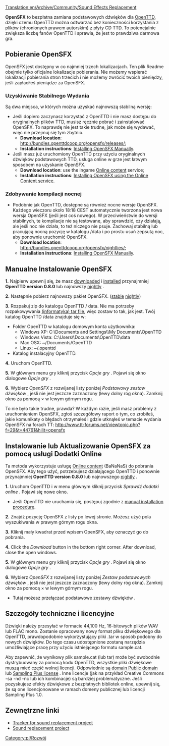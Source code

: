 [[Translation:en/Archive/Community/Sound Effects Replacement]]

'''OpenSFX''' to bezpłatna zamiana podstawowych dźwięków dla [[pl/Manual/OpenTTD|OpenTTD]], dzięki czemu OpenTTD można odtwarzać bez konieczności korzystania z plików (chronionych prawem autorskim) z płyty CD TTD. To potencjalnie zwiększa liczbę fanów OpenTTD i sprawia, że ​​jest to prawdziwa darmowa gra.


==Pobieranie OpenSFX==
OpenSFX jest dostępny w co najmniej trzech lokalizacjach. Ten plik Readme obejmie tylko oficjalne lokalizacje pobierania. Nie możemy wspierać lokalizacji pobierania stron trzecich i nie możemy zwrócić twoich pieniędzy, jeśli zapłaciłeś pieniądze za OpenSFX.

===Uzyskiwanie Stabilnego Wydania===
Są dwa miejsca, w których można uzyskać najnowszą stabilną wersję:
* Jeśli dopiero zaczynasz korzystać z OpenTTD i nie masz dostępu do oryginalnych plików TTD, musisz ręcznie pobrać i zainstalować OpenSFX. To naprawdę nie jest takie trudne, jak może się wydawać, więc nie przejmuj się tym zbytnio.
** '''Download location''': http://bundles.openttdcoop.org/opensfx/releases/;
** '''Installation instructions''': [[#Manualne Instalowanie OpenSFX|Installing OpenSFX Manually]].
* Jeśli masz już uruchomiony OpenTTD przy użyciu oryginalnych dźwięków podstawowych TTD, usługa online w grze jest łatwym sposobem na uzyskanie OpenSFX.
** '''Download location''': use the ingame [[pl/Manual/Dodatki Online|Online content]] service;
** '''Installation instructions''': [[#Instalowanie lub Aktualizowanie OpenSFX za pomocą usługi Dodatki Online|Installing OpenSFX using the Online Content service]].

===Zdobywanie kompilacji nocnej ===
* Podobnie jak OpenTTD, dostępne są również nocne wersje OpenSFX. Każdego wieczoru około 18:18 CEST automatycznie tworzona jest nowa wersja OpenSFX (jeśli jest coś nowego). W przeciwieństwie do wersji stabilnych, te kompilacje nie są testowane, aby sprawdzić, czy działają, ale jeśli noc nie działa, to też niczego nie psuje. Zachowaj stabilną lub pracującą nocną pozycję w katalogu /data i po prostu usuń zepsutą noc, aby ponownie uruchomić OpenSFX.
** '''Download location''': http://bundles.openttdcoop.org/opensfx/nightlies/;
** '''Installation instructions''': [[#Manualne Instalowanie OpenSFX|Installing OpenSFX Manually]].


==Manualne Instalowanie OpenSFX==
'''1.''' Najpierw upewnij się, że masz [http://www.openttd.org/ downloaded] i [[pl/Manual/Instalacja|installed]]  przynajmniej '''OpenTTD version 0.8.0''' lub najnowszy [[pl/Archive/Community/Wersje nightly|nightly]] .

'''2.''' Następnie pobierz najnowszy pakiet OpenSFX. ([http://mz.openttdcoop.org/bundles/opensfx/releases/ stable] [http://mz.openttdcoop.org/bundles/opensfx/nightlies/ nightly])

'''3.''' Rozpakuj zip do katalogu OpenTTD / data. Nie ma potrzeby rozpakowywania [https://www.wikipedia.org/wiki/pl:Tar (informatyka) tar file], więc zostaw to tak, jak jest.
Twój katalog OpenTTD /data znajduje się w:
* Folder OpenTTD w katalogu domowym konta użytkownika:
** Windows XP: C:\Documents and Settings\<username>\My Documents\OpenTTD
** Windows Vista: C:\Users\<username>\Documents\OpenTTD\data
** Mac OSX: ~/Documents/OpenTTD
** Linux:   ~/.openttd
* Katalog instalacyjny OpenTTD.

'''4.''' Uruchom OpenTTD. 

'''5.''' W głównym menu gry kliknij przycisk ''Opcje gry'' . Pojawi się okno dialogowe ''Opcje gry'' .

'''6.''' Wybierz ''OpenSFX'' z rozwijanej listy poniżej ''Podstawowy zestaw dźwięków'' , jeśli nie jest jeszcze zaznaczony (lewy dolny róg okna). Zamknij okno za pomocą × w lewym górnym rogu.

To nie było takie trudne, prawda? W każdym razie, jeśli masz problemy z uruchomieniem OpenSFX, zgłoś szczegółowy raport o tym, co zrobiłeś, jakie komunikaty o błędach otrzymałeś i gdzie utknąłeś w temacie wydania OpenSFX na forach TT: http://www.tt-forums.net/viewtopic.php?f=29&t=44761&hilit=opensfx

==Instalowanie lub Aktualizowanie OpenSFX za pomocą usługi Dodatki Online==
Ta metoda wykorzystuje usługę [[pl/Manual/Dodatki Online|Online content]] (BaNaNaS) do pobrania OpenSFX. Aby tego użyć, potrzebujesz działającego OpenTTD i ponownie przynajmniej '''OpenTTD version 0.8.0''' lub najnowszego  [[pl/Archive/Community/Wersje nightly|nightly]] .

'''1.''' Uruchom OpenTTD i w menu głównym kliknij przycisk  ''Sprawdź dodatki online'' . Pojawi się nowe okno.
* Jeśli OpenTTD nie uruchamia się, postępuj zgodnie z [[#Manualne Instalowanie OpenSFX|manual installation procedure]].

'''2.''' Znajdź pozycję OpenSFX z listy po lewej stronie. Możesz użyć pola wyszukiwania w prawym górnym rogu okna.

'''3.''' Kliknij mały kwadrat przed wpisem OpenSFX, aby oznaczyć go do pobrania.

'''4.''' Click the ''Download'' button in the bottom right corner. After download, close the open windows.

'''5.''' W głównym menu gry kliknij przycisk ''Opcje gry'' . Pojawi się okno dialogowe ''Opcje gry'' .

'''6.''' Wybierz ''OpenSFX'' z rozwijanej listy poniżej ''Zestaw podstawowych dźwięków'' , jeśli nie jest jeszcze zaznaczony (lewy dolny róg okna). Zamknij okno za pomocą × w lewym górnym rogu. 
* Tutaj możesz przełączać podstawowe zestawy dźwięków .


==Szczegóły techniczne i licencyjne==

Dźwięki należy przesyłać w formacie 44,100 Hz, 16-bitowych plików WAV lub FLAC mono. Zostanie opracowany nowy format pliku dźwiękowego dla OpenTTD, prawdopodobnie wykorzystujący pliki .tar w sposób podobny do nowych dźwięków. Do tego czasu udostępnione zostaną narzędzia umożliwiające pracę przy użyciu istniejącego formatu sample.cat.

Aby zapewnić, że wynikowy plik sample.cat (lub tar) może być swobodnie dystrybuowany za pomocą kodu OpenTTD, wszystkie pliki dźwiękowe muszą mieć część wolnej licencji. Odpowiednie są  [https://www.wikipedia.org/wiki/pl:Public domain Public domain] lub [http://creativecommons.org/licenses/sampling+/1.0/ Sampling Plus license] . Inne licencje (jak na przykład Creative Commons -sa -nd -nc lub ich kombinacje) są bardziej problematyczne. Jeśli pozyskujesz efekty dźwiękowe z bezpłatnych bibliotek online, upewnij się, że są one licencjonowane w ramach domeny publicznej lub licencji Sampling Plus 1.0.

== Zewnętrzne linki ==
* [http://dev.openttdcoop.org/projects/opensfx Tracker for sound replacement project]
* [http://www.tt-forums.net/viewtopic.php?f=29&t=44761 Sound replacement project]

<!--[[Category:Development]]-->[[Category:pl/Rozwój]]
